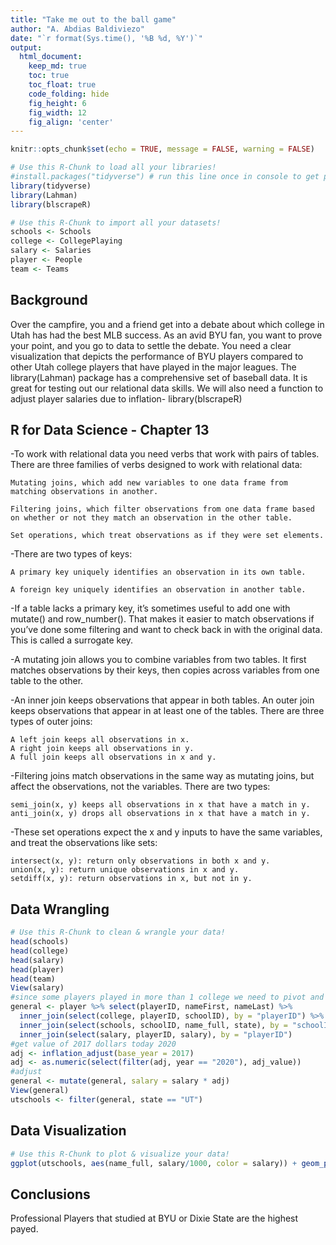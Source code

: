 ```yaml
---
title: "Take me out to the ball game"
author: "A. Abdias Baldiviezo"
date: "`r format(Sys.time(), '%B %d, %Y')`"
output:
  html_document:  
    keep_md: true
    toc: true
    toc_float: true
    code_folding: hide
    fig_height: 6
    fig_width: 12
    fig_align: 'center'
---
```


```r
knitr::opts_chunk$set(echo = TRUE, message = FALSE, warning = FALSE)
```

```r
# Use this R-Chunk to load all your libraries!
#install.packages("tidyverse") # run this line once in console to get package
library(tidyverse)
library(Lahman)
library(blscrapeR)
```

```r
# Use this R-Chunk to import all your datasets!
schools <- Schools
college <- CollegePlaying
salary <- Salaries
player <- People
team <- Teams
```

## Background

Over the campfire, you and a friend get into a debate about which college in Utah has had the best MLB success. As an avid BYU fan, you want to prove your point, and you go to data to settle the debate. You need a clear visualization that depicts the performance of BYU players compared to other Utah college players that have played in the major leagues. The library(Lahman) package has a comprehensive set of baseball data. It is great for testing out our relational data skills. We will also need a function to adjust player salaries due to inflation- library(blscrapeR)

## R for Data Science - Chapter 13

-To work with relational data you need verbs that work with pairs of tables. There are three families of verbs designed to work with relational data:

    Mutating joins, which add new variables to one data frame from matching observations in another.

    Filtering joins, which filter observations from one data frame based on whether or not they match an observation in the other table.

    Set operations, which treat observations as if they were set elements.

-There are two types of keys:

    A primary key uniquely identifies an observation in its own table. 

    A foreign key uniquely identifies an observation in another table. 

-If a table lacks a primary key, it’s sometimes useful to add one with mutate() and row_number(). That makes it easier to match observations if you’ve done some filtering and want to check back in with the original data. This is called a surrogate key.

-A mutating join allows you to combine variables from two tables. It first matches observations by their keys, then copies across variables from one table to the other.

-An inner join keeps observations that appear in both tables. An outer join keeps observations that appear in at least one of the tables. There are three types of outer joins:

    A left join keeps all observations in x.
    A right join keeps all observations in y.
    A full join keeps all observations in x and y.

-Filtering joins match observations in the same way as mutating joins, but affect the observations, not the variables. There are two types:

    semi_join(x, y) keeps all observations in x that have a match in y.
    anti_join(x, y) drops all observations in x that have a match in y.

-These set operations expect the x and y inputs to have the same variables, and treat the observations like sets:

    intersect(x, y): return only observations in both x and y.
    union(x, y): return unique observations in x and y.
    setdiff(x, y): return observations in x, but not in y.

## Data Wrangling

```r
# Use this R-Chunk to clean & wrangle your data!
head(schools)
head(college)
head(salary)
head(player)
head(team)
View(salary)
#since some players played in more than 1 college we need to pivot and unite the data
general <- player %>% select(playerID, nameFirst, nameLast) %>%
  inner_join(select(college, playerID, schoolID), by = "playerID") %>%
  inner_join(select(schools, schoolID, name_full, state), by = "schoolID") %>%
  inner_join(select(salary, playerID, salary), by = "playerID")
#get value of 2017 dollars today 2020
adj <- inflation_adjust(base_year = 2017)
adj <- as.numeric(select(filter(adj, year == "2020"), adj_value))
#adjust
general <- mutate(general, salary = salary * adj)
View(general)
utschools <- filter(general, state == "UT")
```

## Data Visualization

```r
# Use this R-Chunk to plot & visualize your data!
ggplot(utschools, aes(name_full, salary/1000, color = salary)) + geom_point() + theme(axis.text.x = element_text(angle = 90)) + labs(title = "Average salary per year of players of Utah Universities", subtitle = "(adjusted to the value of the dollar in 2017)", x = "", y = "Salary in thousands")
```

## Conclusions

Professional Players that studied at BYU or Dixie State are the highest payed.
